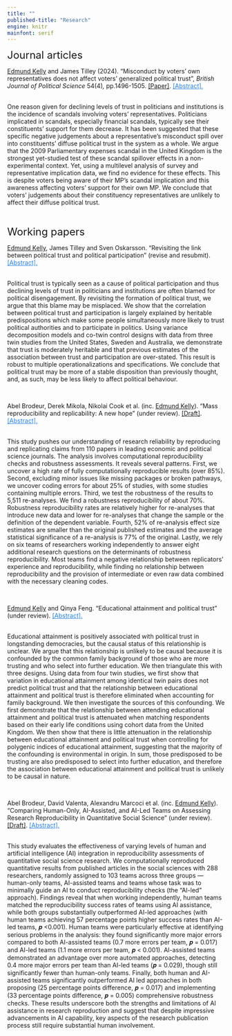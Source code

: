 ```yaml
---
title: ""
published-title: "Research"
engine: knitr
mainfont: serif
---
```


<font size="5"> Journal articles</font>

[Edmund Kelly]{.underline} and James Tilley (2024). "Misconduct by voters' own representatives does not affect voters' generalized political trust", *British Journal of Political Science* 54(4)*,* pp.1496-1505. [\[Paper\]](https://www.cambridge.org/core/journals/british-journal-of-political-science/article/misconduct-by-voters-own-representatives-does-not-affect-voters-generalized-political-trust/DE5F4F1F042DF959F6E212E22F9874BE). <a style="color: #2780e3; text-decoration: underline; cursor: pointer;" data-bs-toggle="collapse" data-bs-target="#abstract1" aria-expanded="false" aria-controls="abstract1"> \[Abstract\]. </a> <br> <br>

:::: {#abstract1 .collapse}
::: {.card .card-body}
One reason given for declining levels of trust in politicians and institutions is the incidence of scandals involving voters’ representatives. Politicians implicated in scandals, especially financial scandals, typically see their constituents’ support for them decrease. It has been suggested that these specific negative judgements about a representative’s misconduct spill over into constituents’ diffuse political trust in the system as a whole. We argue that the 2009 Parliamentary expenses scandal in the United Kingdom is the strongest yet-studied test of these scandal spillover effects in a non-experimental context. Yet, using a multilevel analysis of survey and representative implication data, we find no evidence for these effects. This is despite voters being aware of their MP’s scandal implication and this awareness affecting voters’ support for their own MP. We conclude that voters’ judgements about their constituency representatives are unlikely to affect their diffuse political trust.
:::
::::

<br>

<font size="5"> Working papers</font>

[Edmund Kelly]{.underline}, James Tilley and Sven Oskarsson. "Revisiting the link between political trust and political participation" (revise and resubmit). <a style="color: #2780e3; text-decoration: underline; cursor: pointer;" data-bs-toggle="collapse" data-bs-target="#abstract4" aria-expanded="false" aria-controls="abstract4"> \[Abstract\]. </a> <br> <br>

:::: {#abstract4 .collapse}
::: {.card .card-body}
Political trust is typically seen as a cause of political participation and thus declining levels of trust in politicians and institutions are often blamed for political disengagement. By revisiting the formation of political trust, we argue that this blame may be misplaced. We show that the correlation between political trust and participation is largely explained by heritable predispositions which make some people simultaneously more likely to trust political authorities and to participate in politics. Using variance decomposition models and co-twin control designs with data from three twin studies from the United States, Sweden and Australia, we demonstrate that trust is moderately heritable and that previous estimates of the association between trust and participation are over-stated. This result is robust to multiple operationalizations and specifications. We conclude that political trust may be more of a stable disposition than previously thought, and, as such, may be less likely to affect political behaviour.
:::

<br>
::::

Abel Brodeur, Derek Mikola, Nikolai Cook et al. (inc. [Edmund Kelly]{.underline}). "Mass reproducibility and replicability: A new hope" (under review). [\[Draft\]](https://papers.ssrn.com/sol3/papers.cfm?abstract_id=4790780). <a style="color: #2780e3; text-decoration: underline; cursor: pointer;" data-bs-toggle="collapse" data-bs-target="#abstract2" aria-expanded="false" aria-controls="abstract2"> \[Abstract\]. </a> <br> <br>

:::: {#abstract2 .collapse}
::: {.card .card-body}
This study pushes our understanding of research reliability by reproducing and replicating claims from 110 papers in leading economic and political science journals. The analysis involves computational reproducibility checks and robustness assessments. It reveals several patterns. First, we uncover a high rate of fully computationally reproducible results (over 85%). Second, excluding minor issues like missing packages or broken pathways, we uncover coding errors for about 25% of studies, with some studies containing multiple errors. Third, we test the robustness of the results to 5,511 re-analyses. We find a robustness reproducibility of about 70%. Robustness reproducibility rates are relatively higher for re-analyses that introduce new data and lower for re-analyses that change the sample or the definition of the dependent variable. Fourth, 52% of re-analysis effect size estimates are smaller than the original published estimates and the average statistical significance of a re-analysis is 77% of the original. Lastly, we rely on six teams of researchers working independently to answer eight additional research questions on the determinants of robustness reproducibility. Most teams find a negative relationship between replicators' experience and reproducibility, while finding no relationship between reproducibility and the provision of intermediate or even raw data combined with the necessary cleaning codes.
:::

<br>
::::

[Edmund Kelly]{.underline} and Qinya Feng. "Educational attainment and political trust" (under review). <a style="color: #2780e3; text-decoration: underline; cursor: pointer;" data-bs-toggle="collapse" data-bs-target="#abstract3" aria-expanded="false" aria-controls="abstract3"> \[Abstract\]. </a> <br> <br>

:::: {#abstract3 .collapse}
::: {.card .card-body}
Educational attainment is positively associated with political trust in longstanding democracies, but the causal status of this relationship is unclear. We argue that this relationship is unlikely to be causal because it is confounded by the common family background of those who are more trusting and who select into further education. We then triangulate this with three designs. Using data from four twin studies, we first show that variation in educational attainment among identical twin pairs does not predict political trust and that the relationship between educational attainment and political trust is therefore eliminated when accounting for family background. We then investigate the sources of this confounding. We first demonstrate that the relationship between attending educational attainment and political trust is attenuated when matching respondents based on their early life conditions using cohort data from the United Kingdom. We then show that there is little attenuation in the relationship between educational attainment and political trust when controlling for polygenic indices of educational attainment, suggesting that the majority of the confounding is environmental in origin. In sum, those predisposed to be trusting are also predisposed to select into further education, and therefore the association between educational attainment and political trust is unlikely to be causal in nature.
:::

<br>
::::

Abel Brodeur, David Valenta, Alexandru Marcoci et al. (inc. [Edmund Kelly]{.underline}). "Comparing Human-Only, AI-Assisted, and AI-Led Teams on Assessing Research Reproducibility in Quantitative Social Science" (under review). [\[Draft\]](https://econpapers.repec.org/paper/zbwi4rdps/195.htm). <a style="color: #2780e3; text-decoration: underline; cursor: pointer;" data-bs-toggle="collapse" data-bs-target="#abstract5" aria-expanded="false" aria-controls="abstract5"> \[Abstract\]. </a> <br> <br>

:::: {#abstract5 .collapse}
::: {.card .card-body}
This study evaluates the effectiveness of varying levels of human and artificial intelligence (AI) integration in reproducibility assessments of quantitative social science research. We computationally reproduced quantitative results from published articles in the social sciences with 288 researchers, randomly assigned to 103 teams across three groups — human-only teams, AI-assisted teams and teams whose task was to minimally guide an AI to conduct reproducibility checks (the “AI-led” approach). Findings reveal that when working independently, human teams matched the reproducibility success rates of teams using AI assistance, while both groups substantially outperformed AI-led approaches (with human teams achieving 57 percentage points higher success rates than AI-led teams, 𝒑 \<0.001). Human teams were particularly effective at identifying serious problems in the analysis: they found significantly more major errors compared to both AI-assisted teams (0.7 more errors per team, 𝒑 = 0.017) and AI-led teams (1.1 more errors per team, 𝒑 \< 0.001). AI-assisted teams demonstrated an advantage over more automated approaches, detecting 0.4 more major errors per team than AI-led teams (𝒑 = 0.029), though still significantly fewer than human-only teams. Finally, both human and AI-assisted teams significantly outperformed AI led approaches in both proposing (25 percentage points difference, 𝒑 = 0.017) and implementing (33 percentage points difference, 𝒑 = 0.005) comprehensive robustness checks. These results underscore both the strengths and limitations of AI assistance in research reproduction and suggest that despite impressive advancements in AI capability, key aspects of the research publication process still require substantial human involvement. <br>
:::
::::
